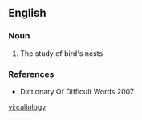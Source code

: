 ==English==

===Noun===
{{en-noun|-}}

# The study of bird's nests

===References===
*Dictionary Of Difficult Words 2007

[[vi:caliology]]